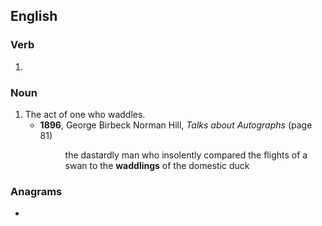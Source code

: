 ==English==

===Verb===
{{head|en|present participle}}

# {{present participle of|waddle|lang=en|nocat=1}}

===Noun===
{{en-noun}}

# The act of one who waddles.
#* '''1896''', George Birbeck Norman Hill, ''Talks about Autographs'' (page 81)
#*: the dastardly man who insolently compared the flights of a swan to the '''waddlings''' of the domestic duck

===Anagrams===
* {{anagrams|en|a=addgilnw|dawdling}}